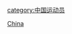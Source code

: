 {{Catnav|頁面分類|人物|職業|各职业中国人|中国运动员}}
{{Catnav|頁面分類|人物|各國人物|各国运动员|中国运动员}}
{{Catnav|頁面分類|人物|各職業人物|运动员|射击运动员}}
{{Catnav|頁面分類|...|体育|射擊|射击运动员}}

[[category:中国运动员|category:中国运动员]]
[[Category:各國射擊運動員|China]]